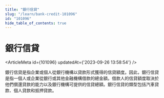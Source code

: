 ```yaml
---
title: "銀行信貸"
slug: "/learn/bank-credit-101096"
id: "101096"
hide_table_of_contents: true
---
```



# 銀行信貸

<ArticleMeta id={101096} updatedAt={'2023-09-26 13:58:54'} />
<div className='border-solid border-b border-t-0 my-4 border-[var(--ifm-color-gray-300)]' />

銀行信貸是指企業或個人從銀行機構以貸款形式獲得的信貸額度。因此，銀行信貸是指一個人或企業從銀行或其他金融機構借款的總金額。借款人的信貸額度取決於他們償還貸款的能力以及銀行機構可提供的信貸總額。銀行信貸的類型包括汽車貸款、個人貸款和抵押貸款。
